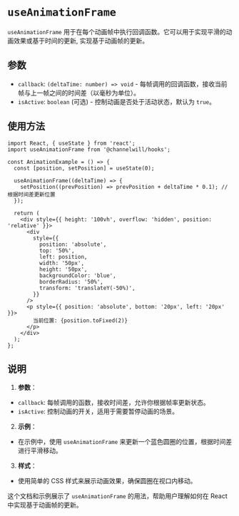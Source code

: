 <Meta title="DOM Hooks/useAnimationFrame" />

# `useAnimationFrame`

`useAnimationFrame`  用于在每个动画帧中执行回调函数。它可以用于实现平滑的动画效果或基于时间的更新, 实现基于动画帧的更新。


## 参数
- `callback`: `(deltaTime: number) => void` - 每帧调用的回调函数，接收当前帧与上一帧之间的时间差（以毫秒为单位）。
- `isActive`: `boolean` (可选) - 控制动画是否处于活动状态，默认为 `true`。
## 使用方法

```tsx
import React, { useState } from 'react';
import useAnimationFrame from '@channelwill/hooks';

const AnimationExample = () => {
  const [position, setPosition] = useState(0);

  useAnimationFrame((deltaTime) => {
    setPosition((prevPosition) => prevPosition + deltaTime * 0.1); // 根据时间差更新位置
  });

  return (
    <div style={{ height: '100vh', overflow: 'hidden', position: 'relative' }}>
      <div
        style={{
          position: 'absolute',
          top: '50%',
          left: position,
          width: '50px',
          height: '50px',
          backgroundColor: 'blue',
          borderRadius: '50%',
          transform: 'translateY(-50%)',
        }}
      />
      <p style={{ position: 'absolute', bottom: '20px', left: '20px' }}>
        当前位置: {position.toFixed(2)}
      </p>
    </div>
  );
};
```


## 说明

1. **参数**：
- `callback`: 每帧调用的函数，接收时间差，允许你根据帧率更新状态。
- `isActive`: 控制动画的开关，适用于需要暂停动画的场景。

2. **示例**：
- 在示例中，使用 `useAnimationFrame` 来更新一个蓝色圆圈的位置，根据时间差进行平滑移动。

3. **样式**：
- 使用简单的 CSS 样式来展示动画效果，确保圆圈在视口内移动。

这个文档和示例展示了 `useAnimationFrame` 的用法，帮助用户理解如何在 React 中实现基于动画帧的更新。
